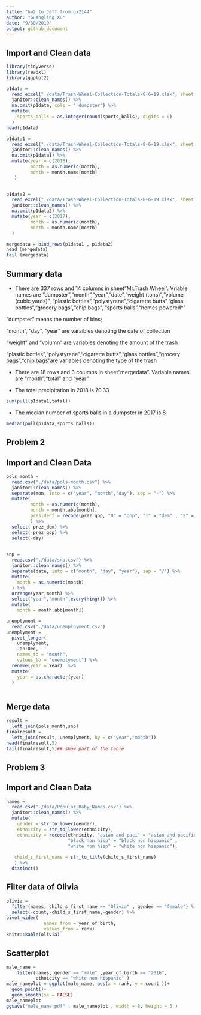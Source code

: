 ```yaml
---
title: "hw2 to Jeff from gx2144"
author: "Guangling Xu"
date: "9/30/2019"
output: github_document
---
```


## Import and Clean data
```r
library(tidyverse)
library(readxl)
library(ggplot2)
```

```r
p1data = 
  read_excel("./data/Trash-Wheel-Collection-Totals-8-6-19.xlsx", sheet = 1 ,range = "A2:N388" ) %>%
  janitor::clean_names() %>% 
  na.omit(p1data, cols = " dumpster") %>% 
  mutate(
    sports_balls = as.integer(round(sports_balls), digits = 0)
  )
head(p1data)
```

```r
p1data1 = 
  read_excel("./data/Trash-Wheel-Collection-Totals-8-6-19.xlsx", sheet = "2018 Precipitation", range = "A2:B15") %>% 
  janitor::clean_names() %>% 
  na.omit(p1data1) %>% 
  mutate(year = c(2018),
         month = as.numeric(month),
         month = month.name[month]
   )

  
p1data2 = 
  read_excel("./data/Trash-Wheel-Collection-Totals-8-6-19.xlsx", sheet = "2017 Precipitation" , range = "A2:B15") %>%
  janitor::clean_names() %>%
  na.omit(p1data2) %>% 
  mutate(year = c(2017),
         month = as.numeric(month),
         month = month.name[month]
  )

mergedata = bind_rows(p1data1 , p1data2) 
head（mergedata）
tail (mergedata)
```

## Summary data

* There are 337 rows and 14 columns in sheet"Mr.Trash Wheel".
 Vriable names are "dumpster","month","year","date","weight (tons)","volume (cubic yards)",	"plastic bottles","polystyrene","cigarette butts","glass bottles","grocery bags","chip bags",	"sports balls","homes powered*"
 
 "dumpster" means the number of bins;
 
 "month", "day", "year" are varaibles denoting the date of collection
 
 "weight" and "volumn" are variables denoting the amount of the trash
 
 "plastic bottles","polystyrene","cigarette butts","glass bottles","grocery bags","chip bags"are variables denoting the type of the trash
 
* There are 18 rows and 3 columns in sheet"mergedata".
 Variable names are "month","total" and "year"
 
* The total precipitation in 2018 is 70.33
```r
sum(pull(p1data1,total))
```


* The median number of sports balls in a dumpster in 2017 is 8
```r
median(pull(p1data,sports_balls))
```


## Problem 2
## Import and Clean Data
```r
pols_month = 
  read.csv("./data/pols-month.csv") %>% 
  janitor::clean_names() %>%
  separate(mon, into = c("year", "month","day"), sep = "-") %>%
  mutate(
         month = as.numeric(month),
         month = month.abb[month],
         president = recode(prez_gop, "0" = "gop", "1" = "dem" , "2" = "gop2")
         ) %>% 
  select(-prez_dem) %>% 
  select(-prez_gop) %>% 
  select(-day)
         

snp = 
  read.csv("./data/snp.csv") %>% 
  janitor::clean_names() %>%
  separate(date, into = c("month", "day", "year"), sep = "/") %>%
  mutate( 
    month = as.numeric(month)
  ) %>% 
  arrange(year,month) %>% 
  select("year","month",everything()) %>% 
  mutate(
    month = month.abb[month])

unemplyment = 
  read.csv("./data/unemployment.csv")
unemplyment = 
  pivot_longer(
    unemplyment, 
    Jan:Dec,
    names_to = "month", 
    values_to = "unemplyment") %>% 
  rename(year = Year)  %>%
  mutate(
    year = as.character(year)
  )
  

```

## Merge data
```r
result = 
  left_join(pols_month,snp)
finalresult = 
  left_join(result, unemplyment, by = c("year","month"))
head(finalresult,5)
tail(finalresult,5)## show part of the table
```


## Problem 3
## Import and Clean Data
```r
names = 
  read.csv("./data/Popular_Baby_Names.csv") %>% 
  janitor::clean_names() %>% 
  mutate(
    gender = str_to_lower(gender),
    ethnicity = str_to_lower(ethnicity),
    ethnicity = recode(ethnicity, "asian and paci" = "asian and pacific islander",
                       "black non hisp" = "black non hispanic" , 
                       "white non hisp" = "white non hispanic"),
    
   child_s_first_name = str_to_title(child_s_first_name)
   ) %>% 
  distinct()
```


## Filter data of Olivia
```r
olivia = 
  filter(names, child_s_first_name == "Olivia" , gender == "female") %>% 
  select(-count,-child_s_first_name,-gender) %>% 
pivot_wider(
              names_from = year_of_birth, 
              values_from = rank) 
knitr::kable(olivia)

```

## Scatterplot
```r
male_name = 
    filter(names, gender == "male" ,year_of_birth == "2016", 
           ethnicity == "white non hispanic" ) 
male_nameplot = ggplot(male_name, aes(x = rank, y = count ))+
  geom_point()+
  geom_smooth(se = FALSE)
male_nameplot
ggsave("male_name.pdf" , male_nameplot , width = 8, height = 5 )
```


